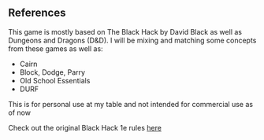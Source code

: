 ## References
This game is mostly based on The Black Hack by David Black as well as Dungeons and Dragons (D&D). I will be mixing and matching some concepts from these games as well as:
- Cairn
- Block, Dodge, Parry
- Old School Essentials
- DURF

This is for personal use at my table and not intended for commercial use as of now

Check out the original Black Hack 1e rules [here](/original)